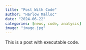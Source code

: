```yaml
---
title: "Post With Code"
author: "Harlow Malloc"
date: "2024-06-22"
categories: [news, code, analysis]
image: "image.jpg"
---
```


This is a post with executable code.
